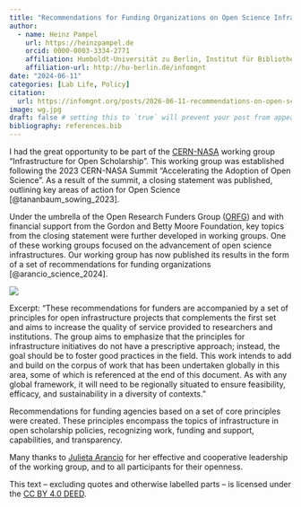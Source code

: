 ```yaml
---
title: "Recommendations for Funding Organizations on Open Science Infrastructures"
author:
  - name: Heinz Pampel
    url: https://heinzpampel.de
    orcid: 0000-0003-3334-2771
    affiliation: Humboldt-Universität zu Berlin, Institut für Bibliotheks- und Informationswissenschaft (IBI) & Helmholtz-Gemeinschaft, Helmholtz Open Science Office
    affiliation-url: http://hu-berlin.de/infomgnt
date: "2024-06-11"
categories: [Lab Life, Policy]
citation: 
  url: https://infomgnt.org/posts/2026-06-11-recommendations-on-open-science-infrastructures/
image: wg.jpg
draft: false # setting this to `true` will prevent your post from appearing on your listing page until you're ready!
bibliography: references.bib
---
```


I had the great opportunity to be part of the [CERN-NASA](https://home.cern/news/news/knowledge-sharing/cern-and-nasa-join-forces-commit-research-future-open-and-accessible) working group "Infrastructure for Open Scholarship". This working group was established following the 2023 CERN-NASA Summit “Accelerating the Adoption of Open Science”. As a result of the summit, a closing statement was published, outlining key areas of action for Open Science [@tananbaum_sowing_2023]. 

Under the umbrella of the Open Research Funders Group ([ORFG](https://www.orfg.org/news/2023/11/01/cern-nasa-summit)) and with financial support from the Gordon and Betty Moore Foundation, key topics from the closing statement were further developed in working groups. One of these working groups focused on the advancement of open science infrastructures.
Our working group has now published its results in the form of a set of recommendations for funding organizations [@arancio_science_2024]. 

![](wg.jpg)

Excerpt: “These recommendations for funders are accompanied by a set of principles for open infrastructure projects that complements the first set and aims to increase the quality of service provided to researchers and institutions. The group aims to emphasize that the principles for infrastructure initiatives do not have a prescriptive approach; instead, the goal should be to foster good practices in the field. This work intends to add and build on the corpus of work that has been undertaken globally in this area, some of which is referenced at the end of this document. As with any global framework, it will need to be regionally situated to ensure feasibility, efficacy, and sustainability in a diversity of contexts.”

Recommendations for funding agencies based on a set of core principles were created. These principles encompass the topics of infrastructure in open scholarship policies, recognizing work, funding and support, capabilities, and transparency.

Many thanks to [Julieta Arancio](https://www.orfg.org/news/2023/10/02/orfg-welcomes-julieta-arancio-as-open-accelerator-fellow) for her effective and cooperative leadership of the working group, and to all participants for their openness.

This text – excluding quotes and otherwise labelled parts – is licensed under the [CC BY 4.0 DEED](https://creativecommons.org/licenses/by/4.0/deed.de).
